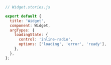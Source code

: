 ```js
// Widget.stories.js

export default {
  title: 'Widget',
  component: Widget,
  argTypes: {
    loadingState: {
      control: 'inline-radio',
      options: ['loading', 'error', 'ready'],
    },
  },
};
```
